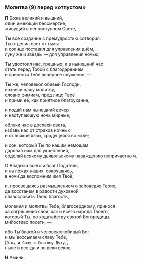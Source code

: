 <span id="molitva9" />

### Молитва (9) перед «отпустом»

**П** Боже великий и вышний,  
один имеющий бессмертие,  
живущий в неприступном Свете,

Ты всё создание с премудростью сотворил:  
Ты отделил свет от тьмы  
и солнце поставил для управления днём,  
луну же и звёзды — для управления ночью;

Ты удостоил нас, грешных, и в нынешний час  
стать перед Тобой с благодарением  
и принести Тебе вечернее служение, —

Ты же, человеколюбивый Господи,  
вознеси нашу молитву,  
словно фимиам, пред лицо Твоё  
и прими её, как приятное благоухание,

и подай нам нынешний вечер  
и наступающую ночь мирные;

облеки нас в доспехи света,  
избавь нас от страхов ночных  
и от всякой язвы, краду́щейся во мгле;

и сон, который Ты по нашим немощам  
дарова́л нам для укрепления,  
соделай всякому дьявольскому наваждению непричастным.

О Владыка всего и благ Податель,  
и на ложах наших, сокрушаясь,  
в ночи́ да воспомним имя Твоё,

и, просвещаясь размышлением о за́поведях Твоих,  
да восстанем в радости духовной  
славословить Твою благость,

моления и молитвы Тебе, благосердному, принося  
за согрешения свои, как и всего народа Твоего,  
который Ты, по хода́тайству святой Богородицы,  
ми́лостиво посети, —

ибо Ты́ благой и человеколюбивый Бог  
и мы́ воссылаем славу Тебе,  
<R>[</R>`Отцу и Сыну и Святому Духу,`<R>]</R>  
ныне и всегда и во веки веков.

**Н** Аминь.
